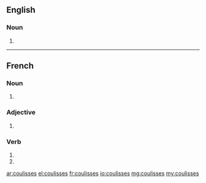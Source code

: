 ==English==

===Noun===
{{head|en|plural}}

# {{plural of|coulisse|lang=en}}

----

==French==

===Noun===
{{head|fr|plural|g=f-p}}

# {{plural of|coulisse|lang=fr}}

===Adjective===
{{fr-adj-form}}

# {{feminine plural of|coulis|lang=fr}}

===Verb===
{{fr-verb-form}}

# {{inflection of|coulisser||2|s|pres|indc|lang=fr}}
# {{inflection of|coulisser||2|s|pres|subj|lang=fr}}

[[ar:coulisses]]
[[el:coulisses]]
[[fr:coulisses]]
[[io:coulisses]]
[[mg:coulisses]]
[[my:coulisses]]